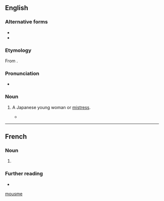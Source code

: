 ==English==

===Alternative forms===
* {{l|en|mousmée}}
* {{l|en|musume}}

===Etymology===
From {{uder|en|ja|娘||daughter, girl|tr=[[musume]]}}.

===Pronunciation===
* {{IPA|en|/ˈmuːsmeɪ/}}

===Noun===
{{en-noun}}

# {{lb|en|historical}} A Japanese young woman or [[mistress]].
#* {{quote-book|en|2006|Thomas Pynchon|Against the Day|publisher=Vintage|year-published=2007|page=628|text=“Hello, Kit.” She stared a moment through Miss Tsurigane. “Who's the '''''mousmée'''''?”}}

[[Category:English terms spelled with É|mousme]]
----
==French==

===Noun===
{{fr-noun|f}}

# {{l|en|mousmé}}

===Further reading===
* {{R:TLFi}}